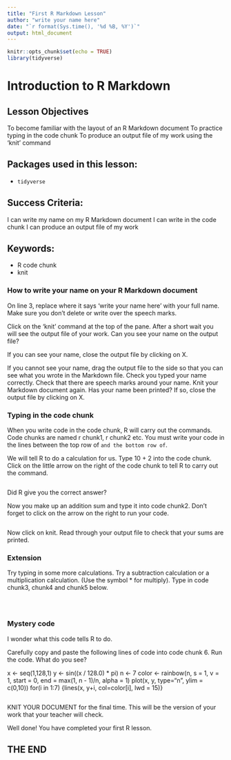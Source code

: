 ```yaml
---
title: "First R Markdown Lesson"
author: "write your name here"
date: "`r format(Sys.time(), '%d %B, %Y')`"
output: html_document
---
```


```r
knitr::opts_chunk$set(echo = TRUE)
library(tidyverse)
```

# Introduction to R Markdown

## Lesson Objectives

To become familiar with the layout of an R Markdown document
To practice typing in the code chunk
To produce an output file of my work using the 'knit' command

## Packages used in this lesson:

- `tidyverse`

## Success Criteria:

I can write my name on my R Markdown document
I can write in the code chunk
I can produce an output file of my work

## Keywords:

* R code chunk
* knit

### How to write your name on your R Markdown document

On line 3, replace where it says 'write your name here' with your full name.  Make sure you don't delete or write over the speech marks.

Click on the 'knit' command at the top of the pane. After a short wait you will see the output file of your work. Can you see your name on the output file?  

If you can see your name, close the output file by clicking on X.

If you cannot see your name, drag the output file to the side so that you can see what you wrote in the Markdown file.  Check you typed your name correctly.  Check that there are speech marks around your name.  Knit your Markdown document again.  Has your name been printed?  If so, close the output file by clicking on X.

### Typing in the code chunk

When you write code in the code chunk, R will carry out the commands.  Code chunks are named r chunk1, r chunk2 etc.  You must write your code in the lines between the top row of ``` and the bottom row of ```.

We will tell R to do a calculation for us.  Type 10 + 2 into the code chunk.  Click on the little arrow on the right of the code chunk to tell R to carry out the command.

```r

```

Did R give you the correct answer?

Now you make up an addition sum and type it into code chunk2.  Don't forget to click on the arrow on the right to run your code.

```r

```

Now click on knit.  Read through your output file to check that your sums are printed.

### Extension

Try typing in some more calculations.  Try a subtraction calculation or a multiplication calculation. (Use the symbol * for multiply). Type in code chunk3, chunk4 and chunk5 below.

```r

```

```r

```

```r

```


### Mystery code

I wonder what this code tells R to do.

Carefully copy and paste the following lines of code into code chunk 6.   Run the code.  What do you see?

x <- seq(1,128,1)
y <- sin((x / 128.0) * pi)
n <- 7
color <- rainbow(n, s = 1, v = 1, start = 0, end = max(1, n - 1)/n, alpha = 1)
plot(x, y, type="n", ylim = c(0,10))
for(i in 1:7) {lines(x, y+i, col=color[i], lwd = 15)}

```r

```
KNIT YOUR DOCUMENT for the final time.  This will be the version of your work that your teacher will check.

Well done!  You have completed your first R lesson.

## THE END
